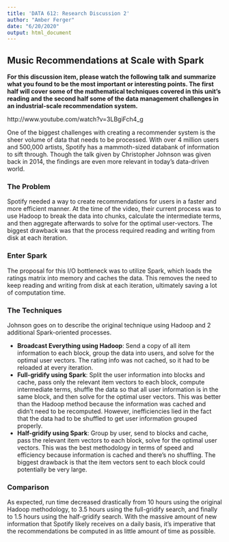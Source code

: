 ```yaml
---
title: 'DATA 612: Research Discussion 2'
author: "Amber Ferger"
date: "6/20/2020"
output: html_document
---
```


## Music Recommendations at Scale with Spark 
**For this discussion item, please watch the following talk and summarize what you found to be the most important or interesting points. The first half will cover some of the mathematical techniques covered in this unit's reading and the second half some of the data management challenges in an industrial-scale recommendation system.**  
  
http://www.youtube.com/watch?v=3LBgiFch4_g  
  
One of the biggest challenges with creating a recommender system is the sheer volume of data that needs to be processed. With over 4 million users and 500,000 artists, Spotify has a mammoth-sized databank of information to sift through. Though the talk given by Christopher Johnson was given back in 2014, the findings are even more relevant in today's data-driven world.   

### The Problem
Spotify needed a way to create recommendations for users in a faster and more efficient manner. At the time of the video, their current process was to use Hadoop to break the data into chunks, calculate the intermediate terms, and then aggregate afterwards to solve for the optimal user-vectors. The biggest drawback was that the process required reading and writing from disk at each iteration. 

### Enter Spark
The proposal for this I/O bottleneck was to utilize Spark, which loads the ratings matrix into memory and caches the data. This removes the need to keep reading and writing from disk at each iteration, ultimately saving a lot of computation time.   


### The Techniques
Johnson goes on to describe the original technique using Hadoop and 2 additional Spark-oriented processes. 

* **Broadcast Everything using Hadoop**: Send a copy of all item information to each block, group the data into users, and solve for the optimal user vectors. The rating info was not cached, so it had to be reloaded at every iteration. 
* **Full-gridify using Spark**: Split the user information into blocks and cache, pass only the relevant item vectors to each block, compute intermediate terms, shuffle the data so that all user information is in the same block, and then solve for the optimal user vectors. This was better than the Hadoop method because the information was cached and didn't need to be recomputed. However, inefficiencies lied in the fact that the data had to be shuffled to get user information grouped properly. 
* **Half-gridify using Spark**: Group by user, send to blocks and cache, pass the relevant item vectors to each block, solve for the optimal user vectors. This was the best methodology in terms of speed and efficiency because information is cached and there's no shuffling. The biggest drawback is that the item vectors sent to each block could potentially be very large. 
  
### Comparison
As expected, run time decreased drastically from 10 hours using the original Hadoop methodology, to 3.5 hours using the full-gridify search, and finally to 1.5 hours using the half-gridify search. With the massive amount of new information that Spotify likely receives on a daily basis, it's imperative that the recommendations be computed in as little amount of time as possible. 



 